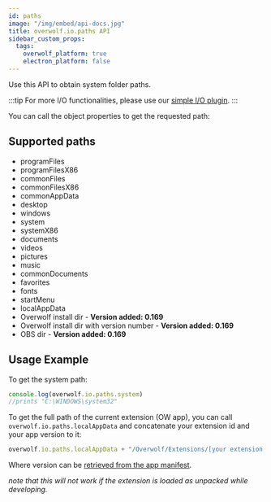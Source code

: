 ```yaml
---
id: paths
image: "/img/embed/api-docs.jpg"
title: overwolf.io.paths API
sidebar_custom_props:
  tags:
    overwolf_platform: true
    electron_platform: false
---
```


Use this API to obtain system folder paths.

:::tip
 For more I/O functionalities, please use our [simple I/O plugin](/topics/using-plugins/simple-io-plugin).
:::

You can call the object properties to get the requested path:

## Supported paths

* programFiles
* programFilesX86
* commonFiles
* commonFilesX86
* commonAppData
* desktop
* windows
* system
* systemX86
* documents
* videos
* pictures
* music
* commonDocuments
* favorites
* fonts
* startMenu
* localAppData
* Overwolf install dir - **Version added: 0.169**
* Overwolf install dir with version number - **Version added: 0.169**
* OBS dir - **Version added: 0.169**

## Usage Example

To get the system path:

```js
console.log(overwolf.io.paths.system)
//prints "C:\WINDOWS\system32"
```

To get the full path of the current extension (OW app), you can call `overwolf.io.paths.localAppData` and concatenate your extension id and your app version to it:

```javascript
overwolf.io.paths.localAppData + "/Overwolf/Extensions/[your extension id]/[version]"
```
Where version can be [retrieved from the app manifest](../extensions/current#getmanifestcallback).

_note that this will not work if the extension is loaded as unpacked while developing._

